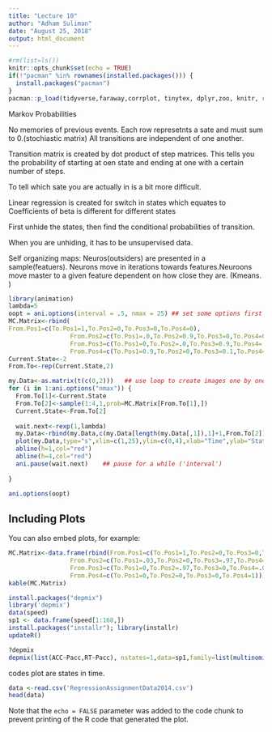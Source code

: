 ```yaml
---
title: "Lecture 10"
author: "Adham Suliman"
date: "August 25, 2018"
output: html_document
---
```


```r
#rm(list=ls())
knitr::opts_chunk$set(echo = TRUE)
if(!"pacman" %in% rownames(installed.packages())) {
  install.packages("pacman")
}
pacman::p_load(tidyverse,faraway,corrplot, tinytex, dplyr,zoo, knitr, rgl, relaimpo, MuMIn, broom,ggplot2, tidyr, fields, cluster, data.table, reshape2,poLCA, stats, AER, MASS, pscl, faraway, pscl, lattice, latticeExtra, copula,rmvdc, animation,knitr,depmixS4,rWind)
```


Markov Probabilities

No memories of previous events.
Each row represetnts a sate and must sum to 0.(stochiastic matrix)
All transitions are independent of one another. 

Transition matrix is created by dot product of step matrices. This tells you the probability of starting at oen state and ending at one with a certain number of steps.

To tell which sate you are actually in is a bit more difficult. 

Linear regression is created for switch in states which equates to Coefficients of beta is different for different states

First unhide the states, then find the conditional probabilities of transition.

When you are unhiding, it has to be unsupervised data. 

Self organizing maps: 
Neuros(outsiders) are presented in a sample(featuers). Neurons move in iterations towards features.Neuroons move master to a given feature dependent on how close they are. (Kmeans. )

```r
library(animation)
lambda=5
oopt = ani.options(interval = .5, nmax = 25) ## set some options first
MC.Matrix<-rbind(
From.Pos1=c(To.Pos1=1,To.Pos2=0,To.Pos3=0,To.Pos4=0),
                 From.Pos2=c(To.Pos1=.0,To.Pos2=0.9,To.Pos3=0,To.Pos4=0.1),
                 From.Pos3=c(To.Pos1=0,To.Pos2=.0,To.Pos3=0.9,To.Pos4=.0),
                 From.Pos4=c(To.Pos1=0.9,To.Pos2=0,To.Pos3=0.1,To.Pos4=1))
Current.State<-2
From.To<-rep(Current.State,2)

my.Data<-as.matrix(t(c(0,2)))   ## use loop to create images one by one
for (i in 1:ani.options("nmax")) {
  From.To[1]<-Current.State
  From.To[2]<-sample(1:4,1,prob=MC.Matrix[From.To[1],])
  Current.State<-From.To[2]
  
  wait.next<-rexp(1,lambda)
  my.Data<-rbind(my.Data,c(my.Data[length(my.Data[,1]),1]+1,From.To[2]))
  plot(my.Data,type="s",xlim=c(1,25),ylim=c(0,4),xlab="Time",ylab="State",lwd=3)
  abline(h=1,col="red")
  abline(h=4,col="red")
  ani.pause(wait.next)    ## pause for a while ('interval')
  
}

ani.options(oopt) 
```

## Including Plots

You can also embed plots, for example:

```r
MC.Matrix<-data.frame(rbind(From.Pos1=c(To.Pos1=1,To.Pos2=0,To.Pos3=0,To.Pos4=0),
                 From.Pos2=c(To.Pos1=.03,To.Pos2=0,To.Pos3=.97,To.Pos4=0),
                 From.Pos3=c(To.Pos1=0,To.Pos2=.97,To.Pos3=0,To.Pos4=.03),
                 From.Pos4=c(To.Pos1=0,To.Pos2=0,To.Pos3=0,To.Pos4=1)))
kable(MC.Matrix)
```



```r
install.packages("depmix")
library('depmix')
data(speed)
sp1 <- data.frame(speed[1:168,])
install.packages("installr"); library(installr)
updateR()
```


```r
?depmix
depmix(list(ACC~Pacc,RT~Pacc), nstates=1,data=sp1,family=list(multinomial(),gaussian()))
```



codes plot are states in time. 
```r
data <-read.csv('RegressionAssignmentData2014.csv') 
head(data)
```


Note that the `echo = FALSE` parameter was added to the code chunk to prevent printing of the R code that generated the plot.
